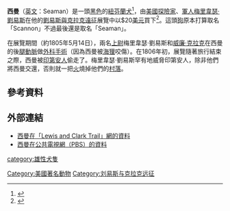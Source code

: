 {{noteTA
|1=zh-hans:大卫·西曼;zh-hk:大衛·施文;zh-tw:大衛·西曼;
}}
{{Expand language|en}}
{{otheruses|subject=[[狗|狗]]|other=[[足球|足球]]員|大衛·施文}}
{{Infobox animal
| name                    = 西曼
| image                   = Dog Statue (Columbia County, Oregon scenic images) (colDA0060a).jpg
| caption                 = 西曼在[[俄勒岡州|俄勒岡州]]{{le|聖海倫斯 (俄勒岡州)|St. Helens, Oregon|聖海倫斯}}的雕像。
| species                 = [[狗|狗]]
| breed                   = [[紐芬蘭犬|紐芬蘭犬]]
| gender                  = 雄性
| nationality             = {{美國}}
| owner                   = [[梅里韋瑟·劉易斯|梅里韋瑟·劉易斯]]
}}
'''西曼'''（[[英文|英文]]：Seaman）是一頭[[黑色|黑色]]的[[紐芬蘭犬|紐芬蘭犬]]<ref>{{Cite web|url=https://www.nps.gov/jeff/learn/historyculture/seaman.htm|title=Seaman|accessdate=2018-12-03|publisher=National Park Service|language=en|archive-date=2021-02-24|archive-url=https://web.archive.org/web/20210224204903/https://www.nps.gov/jeff/learn/historyculture/seaman.htm|dead-url=no}}</ref>，由[[美國|美國]][[探險家|探險家]]、[[軍人|軍人]][[梅里韋瑟·劉易斯|梅里韋瑟·劉易斯]]在他的[[劉易斯與克拉克遠征|劉易斯與克拉克遠征]]展覽中以$20[[美元|美元]]買下<ref>{{Cite web|url=https://www.pbs.org/lewisandclark/inside/seaman.html|title=Seaman|accessdate=2018-12-03|publisher=PBS|archive-date=2020-11-08|archive-url=https://web.archive.org/web/20201108104633/http://www.pbs.org/lewisandclark/inside/seaman.html|dead-url=no}}</ref>。這頭[[狗|狗]]原本打算取名「Scannon」不過最後還是取名「Seaman」。

在展覽期間（約1805年5月14日），兩名[[上尉|上尉]]梅里韋瑟·劉易斯和[[威廉·克拉克|威廉·克拉克]]在西曼的後[[腿|腿]][[動脈|動脈]]做[[外科手術|外科手術]]（因為西曼被[[海狸|海狸]]咬傷）。在1806年初，展覽隨著旅行結束之際，西曼被[[印第安人|印第安人]]偷走了。梅里韋瑟·劉易斯罕有地威脅印第安人，除非他們將西曼交還，否則就一把[[火|火]]燒掉他們的[[村落|村落]]。

==參考資料==
<references />

==外部連結==
*[http://www.lewisandclarktrail.com/seaman.htm 西曼在「Lewis and Clark Trail」網的資料] {{Wayback|url=http://www.lewisandclarktrail.com/seaman.htm |date=20210413160214 }}
*[http://www.pbs.org/lewisandclark/inside/seaman.html 西曼在[[公共電視網|公共電視網]]（PBS）的資料] {{Wayback|url=http://www.pbs.org/lewisandclark/inside/seaman.html |date=20201108104633 }}

{{DEFAULTSORT:Seaman (Dog)}}
[[category:雄性犬隻|category:雄性犬隻]]
[[Category:美國著名動物|Category:美國著名動物]]
[[Category:刘易斯与克拉克远征|Category:刘易斯与克拉克远征]]
